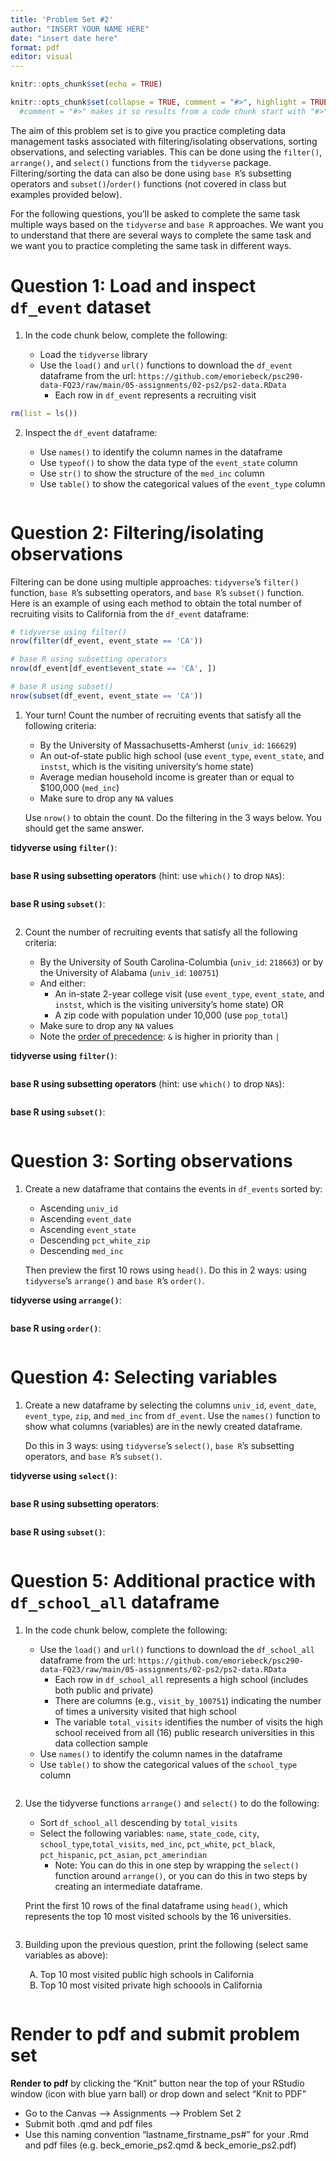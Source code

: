 ```yaml
---
title: 'Problem Set #2'
author: "INSERT YOUR NAME HERE"
date: "insert date here"
format: pdf
editor: visual
---
```


```r
knitr::opts_chunk$set(echo = TRUE)
```

```r
knitr::opts_chunk$set(collapse = TRUE, comment = "#>", highlight = TRUE)
  #comment = "#>" makes it so results from a code chunk start with "#>"; default is "##"
```

The aim of this problem set is to give you practice completing data management tasks associated with filtering/isolating observations, sorting observations, and selecting variables. This can be done using the `filter()`, `arrange()`, and `select()` functions from the `tidyverse` package. Filtering/sorting the data can also be done using `base R`'s subsetting operators and `subset()`/`order()` functions (not covered in class but examples provided below).

For the following questions, you'll be asked to complete the same task multiple ways based on the `tidyverse` and `base R` approaches. We want you to understand that there are several ways to complete the same task and we want you to practice completing the same task in different ways.

# Question 1: Load and inspect `df_event` dataset

1.  In the code chunk below, complete the following:

    -   Load the `tidyverse` library
    -   Use the `load()` and `url()` functions to download the `df_event` dataframe from the url: `https://github.com/emoriebeck/psc290-data-FQ23/raw/main/05-assignments/02-ps2/ps2-data.RData`
        -   Each row in `df_event` represents a recruiting visit

```r
rm(list = ls())


```

2.  Inspect the `df_event` dataframe:

    -   Use `names()` to identify the column names in the dataframe
    -   Use `typeof()` to show the data type of the `event_state` column
    -   Use `str()` to show the structure of the `med_inc` column
    -   Use `table()` to show the categorical values of the `event_type` column

```r

```

# Question 2: Filtering/isolating observations

Filtering can be done using multiple approaches: `tidyverse`'s `filter()` function, `base R`'s subsetting operators, and `base R`'s `subset()` function. Here is an example of using each method to obtain the total number of recruiting visits to California from the `df_event` dataframe:

```r
# tidyverse using filter()
nrow(filter(df_event, event_state == 'CA'))

# base R using subsetting operators
nrow(df_event[df_event$event_state == 'CA', ])

# base R using subset()
nrow(subset(df_event, event_state == 'CA'))
```

1.  Your turn! Count the number of recruiting events that satisfy all the following criteria:

    -   By the University of Massachusetts-Amherst (`univ_id`: `166629`)
    -   An out-of-state public high school (use `event_type`, `event_state`, and `instst`, which is the visiting university's home state)
    -   Average median household income is greater than or equal to \$100,000 (`med_inc`)
    -   Make sure to drop any `NA` values

    Use `nrow()` to obtain the count. Do the filtering in the 3 ways below. You should get the same answer.

**tidyverse using `filter()`**:

```r

```

**base R using subsetting operators** (hint: use `which()` to drop `NA`s):

```r

```

**base R using `subset()`**:

```r

```

2.  Count the number of recruiting events that satisfy all the following criteria:

    -   By the University of South Carolina-Columbia (`univ_id`: `218663`) or by the University of Alabama (`univ_id`: `100751`)
    -   And either:
        -   An in-state 2-year college visit (use `event_type`, `event_state`, and `instst`, which is the visiting university's home state) OR
        -   A zip code with population under 10,000 (use `pop_total`)
    -   Make sure to drop any `NA` values
    -   Note the [order of precedence](https://www.datamentor.io/r-programming/precedence-associativity/): `&` is higher in priority than `|`

**tidyverse using `filter()`**:

```r

```

**base R using subsetting operators** (hint: use `which()` to drop `NA`s):

```r

```

**base R using `subset()`**:

```r

```

# Question 3: Sorting observations

1.  Create a new dataframe that contains the events in `df_events` sorted by:

    -   Ascending `univ_id`
    -   Ascending `event_date`
    -   Ascending `event_state`
    -   Descending `pct_white_zip`
    -   Descending `med_inc`

    Then preview the first 10 rows using `head()`. Do this in 2 ways: using `tidyverse`'s `arrange()` and `base R`'s `order()`.

**tidyverse using `arrange()`**:

```r

```

**base R using `order()`**:

```r

```

# Question 4: Selecting variables

1.  Create a new dataframe by selecting the columns `univ_id`, `event_date`, `event_type`, `zip`, and `med_inc` from `df_event`. Use the `names()` function to show what columns (variables) are in the newly created dataframe.

    Do this in 3 ways: using `tidyverse`'s `select()`, `base R`'s subsetting operators, and `base R`'s `subset()`.

**tidyverse using `select()`**:

```r

```

**base R using subsetting operators**:

```r

```

**base R using `subset()`**:

```r

```

# Question 5: Additional practice with `df_school_all` dataframe

1.  In the code chunk below, complete the following:

    -   Use the `load()` and `url()` functions to download the `df_school_all` dataframe from the url: `https://github.com/emoriebeck/psc290-data-FQ23/raw/main/05-assignments/02-ps2/ps2-data.RData`
        -   Each row in `df_school_all` represents a high school (includes both public and private)
        -   There are columns (e.g., `visit_by_100751`) indicating the number of times a university visited that high school
        -   The variable `total_visits` identifies the number of visits the high school received from all (16) public research universities in this data collection sample
    -   Use `names()` to identify the column names in the dataframe
    -   Use `table()` to show the categorical values of the `school_type` column

```r

```

2.  Use the tidyverse functions `arrange()` and `select()` to do the following:

    -   Sort `df_school_all` descending by `total_visits`
    -   Select the following variables: `name`, `state_code`, `city`, `school_type`,`total_visits`, `med_inc`, `pct_white`, `pct_black`, `pct_hispanic`, `pct_asian`, `pct_amerindian`
        -   Note: You can do this in one step by wrapping the `select()` function around `arrange()`, or you can do this in two steps by creating an intermediate dataframe.

    Print the first 10 rows of the final dataframe using `head()`, which represents the top 10 most visited schools by the 16 universities.

```r

```

3.  Building upon the previous question, print the following (select same variables as above):

    (A) Top 10 most visited public high schools in California
    (B) Top 10 most visited private high schoools in California

```r

```

# Render to pdf and submit problem set

**Render to pdf** by clicking the "Knit" button near the top of your RStudio window (icon with blue yarn ball) or drop down and select "Knit to PDF"

-   Go to the Canvas --\> Assignments --\> Problem Set 2
-   Submit both .qmd and pdf files\
-   Use this naming convention "lastname_firstname_ps#" for your .Rmd and pdf files (e.g. beck_emorie_ps2.qmd & beck_emorie_ps2.pdf)

